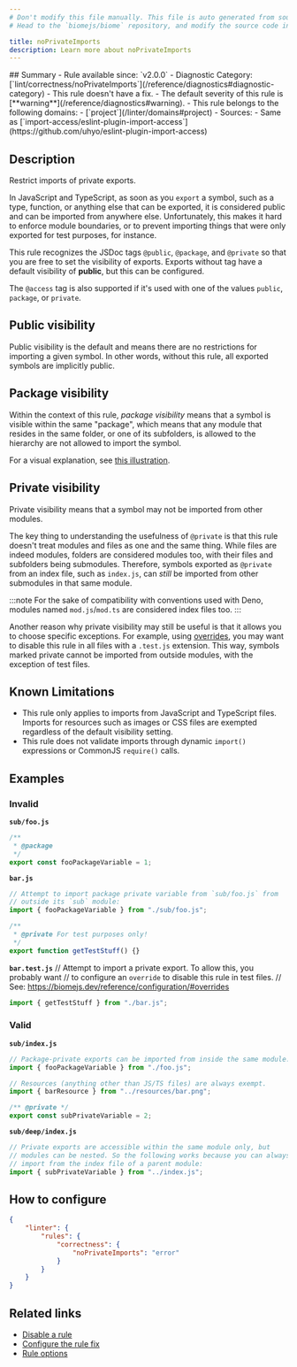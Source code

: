 ```yaml
---
# Don't modify this file manually. This file is auto generated from source, and you will lose your changes next time the website is built.
# Head to the `biomejs/biome` repository, and modify the source code in there.

title: noPrivateImports
description: Learn more about noPrivateImports
---
```


<Tabs>
<TabItem label="JavaScript (and super languages)" icon="seti:javascript">
## Summary
- Rule available since: `v2.0.0`
- Diagnostic Category: [`lint/correctness/noPrivateImports`](/reference/diagnostics#diagnostic-category)
- This rule doesn't have a fix.
- The default severity of this rule is [**warning**](/reference/diagnostics#warning).
- This rule belongs to the following domains:
  - [`project`](/linter/domains#project)
- Sources: 
  - Same as [`import-access/eslint-plugin-import-access`](https://github.com/uhyo/eslint-plugin-import-access)

## Description
Restrict imports of private exports.

In JavaScript and TypeScript, as soon as you `export` a symbol, such as
a type, function, or anything else that can be exported, it is
considered public and can be imported from anywhere else. Unfortunately,
this makes it hard to enforce module boundaries, or to prevent importing
things that were only exported for test purposes, for instance.

This rule recognizes the JSDoc tags `@public`, `@package`, and
`@private` so that you are free to set the visibility of exports.
Exports without tag have a default visibility of **public**, but  this
can be configured.

The `@access` tag is also supported if it's used with one of the values
`public`, `package`, or `private`.

## Public visibility

Public visibility is the default and means there are no restrictions for
importing a given symbol. In other words, without this rule, all
exported symbols are implicitly public.

## Package visibility

Within the context of this rule, _package visibility_ means that a
symbol is visible within the same "package", which means that any module
that resides in the same folder, or one of its subfolders, is allowed to
the hierarchy are not allowed to import the symbol.

For a visual explanation, see
[this illustration](https://github.com/uhyo/eslint-plugin-import-access?tab=readme-ov-file#what).

## Private visibility

Private visibility means that a symbol may not be imported from other
modules.

The key thing to understanding the usefulness of `@private` is that
this rule doesn't treat modules and files as one and the same thing.
While files are indeed modules, folders are considered modules too, with
their files and subfolders being submodules. Therefore, symbols exported
as `@private` from an index file, such as `index.js`, can _still_ be
imported from other submodules in that same module.

:::note
For the sake of compatibility with conventions used with Deno, modules
named `mod.js`/`mod.ts` are considered index files too.
:::

Another reason why private visibility may still be useful is that it
allows you to choose specific exceptions. For example, using
[overrides](https://biomejs.dev/reference/configuration/#overrides), you
may want to disable this rule in all files with a `.test.js` extension.
This way, symbols marked private cannot be imported from outside
modules, with the exception of test files.

## Known Limitations

- This rule only applies to imports from JavaScript and TypeScript
files. Imports for resources such as images or CSS files are exempted
regardless of the default visibility setting.
- This rule does not validate imports through dynamic `import()`
expressions or CommonJS `require()` calls.

## Examples

### Invalid

**`sub/foo.js`**

```js
/**
 * @package
 */
export const fooPackageVariable = 1;
```

**`bar.js`**

```js
// Attempt to import package private variable from `sub/foo.js` from
// outside its `sub` module:
import { fooPackageVariable } from "./sub/foo.js";

/**
 * @private For test purposes only!
 */
export function getTestStuff() {}
```

**`bar.test.js`**
// Attempt to import a private export. To allow this, you probably want
// to configure an `override` to disable this rule in test files.
// See: https://biomejs.dev/reference/configuration/#overrides

```js
import { getTestStuff } from "./bar.js";
```

### Valid

**`sub/index.js`**

```js
// Package-private exports can be imported from inside the same module.
import { fooPackageVariable } from "./foo.js";

// Resources (anything other than JS/TS files) are always exempt.
import { barResource } from "../resources/bar.png";

/** @private */
export const subPrivateVariable = 2;
```

**`sub/deep/index.js`**

```js
// Private exports are accessible within the same module only, but
// modules can be nested. So the following works because you can always
// import from the index file of a parent module:
import { subPrivateVariable } from "../index.js";
```

## How to configure
```json title="biome.json"
{
	"linter": {
		"rules": {
			"correctness": {
				"noPrivateImports": "error"
			}
		}
	}
}

```
## Related links

- [Disable a rule](/linter/#disable-a-rule)
- [Configure the rule fix](/linter#configure-the-rule-fix)
- [Rule options](/linter/#rule-options)

</TabItem>
</Tabs>

